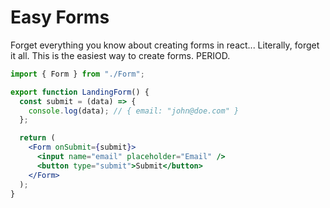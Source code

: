 
# Easy Forms

Forget everything you know about creating forms in react... Literally, forget it all. This is the easiest way to create forms. PERIOD.

```jsx
import { Form } from "./Form";

export function LandingForm() {
  const submit = (data) => {
    console.log(data); // { email: "john@doe.com" }
  };

  return (
    <Form onSubmit={submit}>
      <input name="email" placeholder="Email" />
      <button type="submit">Submit</button>
    </Form>
  );
}
```

<LandingFormExample />
